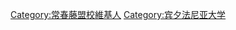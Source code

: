 {{educat|宾夕法尼亚大学|User UPenn}}
[[Category:常春藤盟校維基人|Category:常春藤盟校維基人]]
[[Category:宾夕法尼亚大学|Category:宾夕法尼亚大学]]